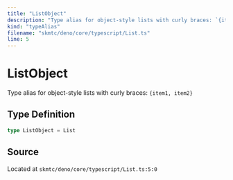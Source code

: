 ```yaml
---
title: "ListObject"
description: "Type alias for object-style lists with curly braces: `{item1, item2}`"
kind: "typeAlias"
filename: "skmtc/deno/core/typescript/List.ts"
line: 5
---
```


# ListObject

Type alias for object-style lists with curly braces: `{item1, item2}`

## Type Definition

```typescript
type ListObject = List
```

## Source

Located at `skmtc/deno/core/typescript/List.ts:5:0`
